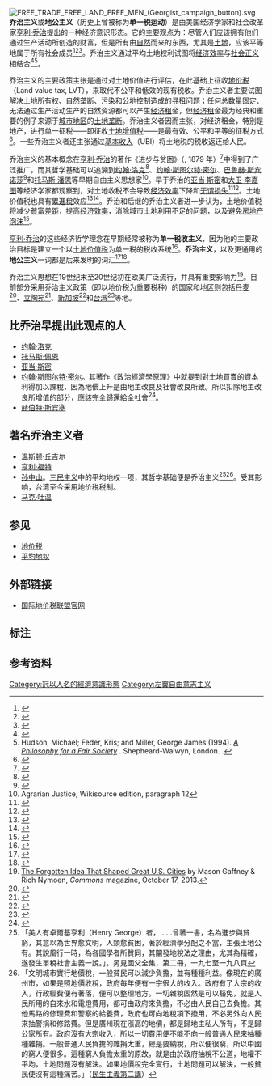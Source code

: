 {{Economics sidebar}}
[[File:FREE_TRADE_FREE_LAND_FREE_MEN_(Georgist_campaign_button).svg|thumb]]
'''乔治主义'''或'''地公主义'''（历史上曾被称为'''单一税运动'''）是由美国经济学家和社会改革家[[亨利·乔治|亨利·乔治]]提出的一种经济意识形态。它的主要观点为：尽管人们应该拥有他们通过生产活动所创造的财富，但是所有由[[自然|自然]]而来的东西，尤其是[[土地_(經濟學)|土地]]{{Efn|这里和以下提到的“土地”都默认为指的是经济学意义上的土地。经济学里，土地不仅仅指常用口语里的土地，也指一切由自然、非人工方式创造的财富（比如矿产资源或林渔业资源）。详情见[[土地_(經濟學)|土地 (經濟學)]]和[[生产要素|生产要素]]}}，应该平等地属于所有社会成员<ref>{{Cite web|title=An Introduction to Georgist Philosophy & Activity|url=http://www.cgocouncil.org/cwho.html|access-date=28 June 2014|publisher=Council of Georgist Organizations|archive-url=https://web.archive.org/web/20190429102952/http://www.cgocouncil.org/cwho.html|archive-date=29 April 2019}}</ref><ref name="Heavey">{{Cite journal|title=Comments on Warren Samuels' "Why the Georgist movement has not succeeded"|url=https://archive.org/details/sim_american-journal-of-economics-and-sociology_2003-07_62_3/page/593|last=Heavey|first=Jerome F.|date=July 2003|journal=American Journal of Economics and Sociology|issue=3|doi=10.1111/1536-7150.00230|volume=62|pages=593–99|jstor=3487813|quote=human beings have an inalienable right to the product of their own labor}}</ref><ref>{{Cite web|title=How the reputation of Georgists turned minds against the idea of a land rent tax|url=http://www.business.uwa.edu.au/__data/assets/pdf_file/0019/2325322/Jane-McNab-Jacqueline-Tuck-Final-b-HETSA-Paper-2013.pdf|access-date=18 June 2014|author=McNab|first=Jane|work=Business School, The University of Western Australia|archive-url=https://web.archive.org/web/20140812144900/http://www.business.uwa.edu.au/__data/assets/pdf_file/0019/2325322/Jane-McNab-Jacqueline-Tuck-Final-b-HETSA-Paper-2013.pdf|archive-date=12 August 2014}}</ref>。乔治主义通过平均土地权利试图将[[经济效率|经济效率]]与[[社会正义|社会正义]]相结合<ref>{{Cite book|last=Gaffney|first=Mason|last2=Harrison|first2=Fred|year=1994|url=http://www.shepheard-walwyn.co.uk/product/the-corruption-of-economics/|title=The Corruption of Economics|location=London|publisher=Shepheard-Walwyn|isbn=978-0-85683-244-4|access-date=2021-09-16|archive-date=2018-11-05|archive-url=https://web.archive.org/web/20181105213825/https://shepheard-walwyn.co.uk/product/the-corruption-of-economics/}}</ref><ref>Hudson, Michael; Feder, Kris; and Miller, George James (1994). ''[http://www.shepheard-walwyn.co.uk/product/philosophy-for-a-fair-society/ A Philosophy for a Fair Society] {{Webarchive|url=https://web.archive.org/web/20181105215526/https://shepheard-walwyn.co.uk/product/philosophy-for-a-fair-society/|date=2018-11-05}}''. Shepheard-Walwyn, London. {{ISBN|978-0-85683-159-1}}.</ref>。

乔治主义的主要政策主张是通过对土地价值进行评估，在此基础上征收[[地價稅|地价税]]（Land value tax, LVT），来取代不公平和低效的现有税收。乔治主义者主要试图解决土地所有权、自然垄断、污染和公地控制造成的[[寻租|寻租问题]]；任何总数量固定、无法通过生产活动生产的自然资源都可以产生[[经济租|经济租]]金，但[[经济租|经济租]]金最为经典和重要的例子来源于[[市区|城市地区]]的[[土地_(經濟學)|土地]][[垄断|垄断]]。乔治主义者因而主张，对经济租金，特别是地产，进行单一征税——即征收[[地價稅|土地增值税]]——是最有效、公平和平等的征税方式<ref>{{Cite web|title=誰在害怕地價稅？（下）--雜誌訂閱優惠網-天下雜誌+任選一刊只要2980元-雜誌生活網|url=http://dgnet.com.tw/articleview.php?article_id=9921&issue_id=1972|access-date=2021-09-16|work=dgnet.com.tw|archive-date=2015-03-30|archive-url=https://web.archive.org/web/20150330023339/http://dgnet.com.tw/articleview.php?article_id=9921&issue_id=1972}}</ref>。一些乔治主义者还主张通过[[無條件基本收入|基本收入]]（UBI）将土地税的税收返还给人民。

乔治主义的基本概念在[[亨利·乔治|亨利·乔治]]的著作《进步与贫困》（{{Lang|en|''Progress and Poverty''}}, 1879 年）<ref>{{Cite web|title=Progress and Poverty Table Of Contents|url=https://progressandpoverty.org/read-online/p-p-table-of-contents/|access-date=2021-11-03|date=2009-09-24|last=Webmaster|work=progress and poverty|language=en-US|archive-date=2022-03-27|archive-url=https://web.archive.org/web/20220327064853/https://progressandpoverty.org/read-online/p-p-table-of-contents/}}</ref>中得到了广泛推广，而其哲学基础可以追溯到[[约翰·洛克|约翰·洛克]]<ref>{{Cite web|title=Some Considerations of the Consequences of the Lowering of Interest and the Raising the Value of Money|url=http://www.cooperative-individualism.org/locke-john_some-considerations-of-the-consequences-of-the-lowering-of-interest-1691.htm|author=Locke|date=1691|first=John|archive-url=https://web.archive.org/web/20160208204411/http://www.cooperative-individualism.org/locke-john_some-considerations-of-the-consequences-of-the-lowering-of-interest-1691.htm|archive-date=2016-02-08}}</ref>、[[约翰·斯图尔特·密尔|约翰·斯图尔特·密尔]]、[[巴鲁赫·斯宾诺莎|巴鲁赫·斯宾诺莎]]<ref>{{Cite web|title=Logos Abused: The Decadence and Tyranny of Abstract Reasoning in Economics|url=http://www.masongaffney.org/workpapers/Logos_Abused.pdf|access-date=22 December 2013|author=Gaffney|first=Mason|archive-date=2022-04-14|archive-url=https://web.archive.org/web/20220414104039/https://masongaffney.org/workpapers/Logos_Abused.pdf}}</ref>和[[托马斯·潘恩|托马斯·潘恩]]等早期自由主义思想家<ref>Agrarian Justice, Wikisource edition, paragraph 12</ref>。早于乔治的[[亚当·斯密|亚当·斯密]]和[[大卫·李嘉图|大卫·李嘉图]]等经济学家都观察到，对土地收税不会导致[[经济效率|经济效率]]下降和[[无谓损失|无谓损失]]<ref name="Adam Smith">{{Cite book|last=Smith|first=Adam|title=Chapter 2, Article 1: Taxes upon the Rent of Houses|date=1776}}</ref><ref name="TidemanEngland1994">{{Cite book|first=Nicolaus|last=Tideman|first2=Mason|last2=Gaffney|title=Land and Taxation|url={{google books |plainurl=y |id=s0wgAQAAIAAJ}}|date=1994-01-01|publisher=Shepheard-Walwyn in association with Centre for Incentive Taxation|isbn=978-0-85683-162-1}}</ref>。土地价值税也具有[[累進稅|累進稅]]效应<ref name="World Bank">{{Cite book|last=Binswanger-Mkhize, Hans P|last2=Bourguignon, Camille|last3=Brink, Rogier van den|title=Agricultural Land Redistribution : Toward Greater Consensus|date=2009|publisher=World Bank|url=https://openknowledge.worldbank.org/handle/10986/2653|quote=A land tax is considered a progressive tax in that wealthy landowners normally should be paying relatively more than poorer landowners and tenants. Conversely, a tax on buildings can be said to be regressive, falling heavily on tenants who generally are poorer than the landlords|access-date=2021-09-16|archive-date=2017-07-10|archive-url=https://web.archive.org/web/20170710163611/https://openknowledge.worldbank.org/handle/10986/2653}}</ref><ref name="ntanet.org">{{Cite journal|title=Evidence on the Distributional Effects of a Land Value Tax on Residential Households|url=http://www.ntanet.org/NTJ/63/1/ntj-v63n01p63-92-evidence-distributional-effects-land.pdf|last=Plummer|first=Elizabeth|date=March 2010|journal=National Tax Journal|accessdate=7 January 2015|doi=10.17310/ntj.2010.1.03|volume=63|pages=63–92|archive-date=2015-01-10|archive-url=https://web.archive.org/web/20150110102445/http://www.ntanet.org/NTJ/63/1/ntj-v63n01p63-92-evidence-distributional-effects-land.pdf}}</ref>。乔治和后继的乔治主义者进一步认为，土地价值税将减少[[貧富差距|貧富差距]]，提高[[经济效率|经济效率]]，消除城市土地利用不足的问题，以及避免[[房地产泡沫|房地产泡沫]]<ref name="McCluskey and Franzsen">{{Cite book|url=https://books.google.com/books?id=jkogP2U4k0AC&pg=PA73|title=Land Value Taxation: An Applied Analysis|first=William J.|last=McCluskey|first2=Riël C. D.|last2=Franzsen|date=9 October 2017|publisher=Ashgate|accessdate=9 October 2017|isbn=9780754614906|archive-date=2018-08-30|archive-url=https://web.archive.org/web/20180830211727/https://books.google.com/books?id=jkogP2U4k0AC&pg=PA73}}</ref>。

[[亨利·乔治|亨利·乔治]]的这些经济哲学理念在早期经常被称为'''单一税收主义'''，因为他的主要政治目标是建立一个以[[地價稅|土地价值税]]为单一税的税收系统<ref>{{Cite web|title="Economics" and Political Economy|url=http://www.henrygeorge.org/def2.htm|access-date=27 March 2015|work=Understanding Economics|archive-date=2019-04-10|archive-url=https://web.archive.org/web/20190410204408/http://www.henrygeorge.org/def2.htm}}</ref>。'''乔治主义'''，以及更通用的'''地公主义'''一词都是后来发明的词汇<ref>{{Cite web|title=Basic Principles of Geonomics|url=http://www.wealthandwant.com/docs/Tideman_Geonomics.html|access-date=15 January 2015|author=Tideman|first=Nic|archive-date=2021-02-27|archive-url=https://web.archive.org/web/20210227014516/http://www.wealthandwant.com/docs/Tideman_Geonomics.html}}</ref><ref name="Casal 2011 307–327">{{Cite journal|title=Global Taxes on Natural Resources|url=http://www.unipa.it/dottoratodirittocomparato/sites/default/files/20052009/Materiale%20Casal%282%29.pdf|last=Casal|first=Paula|journal=Journal of Moral Philosophy|accessdate=14 March 2014|issue=3|doi=10.1163/174552411x591339|year=2011|volume=8|pages=307–27|quote="Geoism" can also invoke a philosophical tradition encompassing the views of John Locke and Thomas Paine as well as Henry George ...|archive-date=2014-03-14|archive-url=https://web.archive.org/web/20140314175836/http://www.unipa.it/dottoratodirittocomparato/sites/default/files/20052009/Materiale%20Casal%282%29.pdf}}</ref>。

乔治主义思想在19世纪末至20世纪初在欧美广泛流行，并具有重要影响力<ref>[http://onthecommons.org/magazine/forgotten-idea-shaped-great-us-cities The Forgotten Idea That Shaped Great U.S. Cities] {{Wayback|url=http://onthecommons.org/magazine/forgotten-idea-shaped-great-us-cities |date=20220407154046 }} by Mason Gaffney & Rich Nymoen, ''Commons'' magazine, October 17, 2013.</ref>。目前部分采用乔治主义政策（即以地价税为重要税种）的国家和地区则包括[[丹麦|丹麦]]<ref>{{cite web|url=http://www.grundskyld.dk/2-assessment.html|title=Land Valuation in Denmark (1903–1945) |first=K.J.|last=Kristensen|website=www.grundskyld.dk|access-date=3 April 2018|archive-url=https://web.archive.org/web/20180416103209/http://www.grundskyld.dk/2-assessment.html|archive-date=16 April 2018|url-status=dead}}</ref>、[[立陶宛|立陶宛]]<ref>{{cite web|url=http://www.baltic-legal.com/taxes-in-lithuania-eng.htm|title=Taxes in Lithuania : Baltic Legal taxation|first=Artis|last=Zelmenis|website=www.baltic-legal.com|access-date=3 April 2018}}</ref>、[[新加坡|新加坡]]<ref>{{Cite web|last=Loo|first=Edwin|date=3 April 2017|title=Lessons from Singapore about land value capture|url=https://www.rtpi.org.uk/blog/2017/april/lessons-from-singapore-about-land-value-capture/|access-date=2 May 2018|website=www.rtpi.org.uk|publisher=Royal Town Planning Institute|language=en}}</ref>和[[臺灣|台湾]]<ref>{{Cite web|url=http://www.cooperativeindividualism.org/chandler-tertius_tax-we-need-1980-02.html|archive-url=https://web.archive.org/web/20140110172449/http://www.cooperativeindividualism.org/chandler-tertius_tax-we-need-1980-02.html|url-status=dead|archive-date=10 January 2014|title=The Tax We Need|publisher=Tertius Chandler}}</ref>等地。

== 比乔治早提出此观点的人 ==
*[[约翰·洛克|约翰·洛克]]
*[[托马斯·佩恩|托马斯·佩恩]]
*[[亚当·斯密|亚当·斯密]]
*[[约翰·斯图尔特·密尔|约翰·斯图尔特·密尔]]。其著作《政治經濟學原理》中就提到對土地買賣的資本利得加以課稅，因為地價上升是由地主改良及社會改良所致。所以扣除地主改良所增值的部分，應該完全歸還給全社會<ref>{{cite web| url=http://www.rchss.sinica.edu.tw/app/ebook/journal/06-02-1994/06_2_1.pdf| author=蔡吉源| title=亨利喬治法則與都市土地稅制改革| accessdate=2013-07-30| archive-date=2015-02-08| archive-url=https://web.archive.org/web/20150208103140/http://www.rchss.sinica.edu.tw/app/ebook/journal/06-02-1994/06_2_1.pdf| dead-url=no}}</ref>。
*[[赫伯特·斯宾塞|赫伯特·斯宾塞]]

== 著名乔治主义者 ==
*[[温斯顿·丘吉尔|温斯顿·丘吉尔]]
*[[亨利·福特|亨利·福特]]
*[[孙中山|孙中山]]。[[三民主義|三民主义]]中的平均地权一项，其哲学基础便是乔治主义<ref>「美人有卓爾基亨利（Henry George）者，……曾著一書，名為進步與貧窮，其意以為世界愈文明，人類愈貧困，著於經濟學分配之不當，主張土地公有。其說風行一時，為各國學者所贊同，其闡發地稅法之理由，尤其為精確，遂發生單稅社會主義一說。」{{cite web| url=http://www.greatroc.org/thread-7620-1-1.html| author=孫文| title=對中國社會黨演講「社會主義之派別及批評」| accessdate=2015-02-08| archive-date=2015-02-08| archive-url=https://web.archive.org/web/20150208113044/http://www.greatroc.org/thread-7620-1-1.html| dead-url=no}}。另見國父全集，第二冊，一九七至一九八頁</ref><ref>「文明城市實行地價稅，一般貧民可以減少負擔，並有種種利益。像現在的廣州市，如果是照地價收稅，政府每年便有一宗很大的收入。政府有了大宗的收入，行政經費便有著落，便可以整理地方。一切雜稅固然是可以豁免，就是人民所用的自來水和電燈費用，都可由政府來負擔，不必由人民自己去負擔。其他馬路的修理費和警察的給養費，政府也可向地稅項下撥用，不必另外向人民來抽警捐和修路費。但是廣州現在漲高的地價，都是歸地主私人所有，不是歸公家所有。政府沒有大宗收入，所以一切費用便不能不向一般普通人民來抽種種雜捐。一般普通人民負擔的雜捐太重，總是要納稅，所以便很窮，所以中國的窮人便很多。這種窮人負擔太重的原故，就是由於政府抽稅不公道，地權不平均，土地問題沒有解決。如果地價稅完全實行，土地問題可以解決，一般貧民便沒有這種痛苦。」（[[s:三民主義/民生主義第二講|民生主義第二講]]）</ref>。受其影响，台湾至今采用地价税税制。
*[[马克·吐温|马克·吐温]]

== 参见 ==
* [[地价税|地价税]]
* [[平均地权|平均地权]]

==外部链接==
*[https://theiu.org/ 国际地价税联盟官网] {{Wayback|url=https://theiu.org/ |date=20220418032612 }}

==标注==
{{notelist}}

== 参考资料 ==
{{reflist}}

[[Category:冠以人名的經濟意識形態|Category:冠以人名的經濟意識形態]]
[[Category:左翼自由意志主义|Category:左翼自由意志主义]]